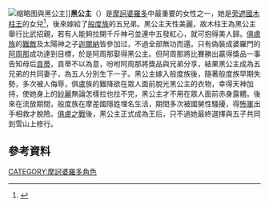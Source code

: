 [[File:Draupadi_and_Pandavas.jpg|缩略图]]與黑公主]]'''黑公主'''（{{lang-sa|कृष्णा द्रौपदी}}）是[[摩訶婆羅多|摩訶婆羅多]]中最重要的女性之一，她是[[般遮羅|旁遮國]][[木柱王|木柱王]]的女兒<ref name=sina>{{cite news |url=http://edu.sina.com.cn/en/2013-03-19/145872975.shtml |title=印度女嫁兄弟5人“男后宫”实行轮班制 |date=2013-03-19 |accessdate=2014-06-03 |archive-date=2014-11-19 |archive-url=https://web.archive.org/web/20141119110140/http://edu.sina.com.cn/en/2013-03-19/145872975.shtml |dead-url=no }}</ref>，後來嫁給了[[般度族|般度族]]的五兄弟。黑公主天性美麗，故木柱王為黑公主舉行比武招親，若有人能夠拉開千斤神弓並連中五發紅心，就可抱得美人歸。[[俱盧族|俱盧族]]的[[難敵|難敵]]及太陽神之子[[迦爾納|迦爾納]]皆參加过，不過全部無功而還。只有偽裝成婆羅門的[[阿周那|阿周那]]成功達到目標，於是阿周那娶得黑公主。但阿周那將比賽勝出贏得獎品一事告知母后[[貢蒂|貢蒂]]，貢蒂不以為意，吩咐阿周那將獎品與兄弟分享，結果黑公主成為五兄弟的共同妻子，為五人分別生下一子。黑公主嫁入般度族後，隨著般度族早期失勢，多次被人侮辱，俱盧族的難降欲在眾人面前脫光黑公主的衣物，幸得天神加持，使她身上的[[紗麗|紗麗]]無論怎樣拉也拉不完，黑公主才不用在眾人面前赤身露體。後來在流放期間，般度族在摩差國隱姓埋名生活，期間多次被國舅性騷擾，得[[怖軍|怖軍]]出手相救才脫險。[[俱盧之戰|俱盧之戰]]後，黑公主正式成為王后，只不過她最終選擇與五子共同到雪山上修行。

==參考資料==
{{Commonscat|Draupadi}}
{{reflist}}
{{摩訶婆羅多}}
{{印度神話}}
{{hindu-myth-stub}}
[[CATEGORY:摩訶婆羅多角色|CATEGORY:摩訶婆羅多角色]]